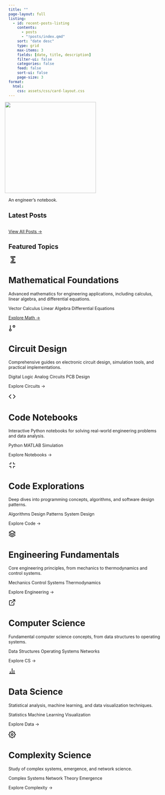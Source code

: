 ```yaml
---
title: ""
page-layout: full
listing:
  - id: recent-posts-listing
    contents: 
      - posts
      - "!posts/index.qmd"
    sort: "date desc"
    type: grid
    max-items: 3
    fields: [date, title, description]
    filter-ui: false
    categories: false
    feed: false
    sort-ui: false
    page-size: 3
format:
  html:
    css: assets/css/card-layout.css
---
```


::: {.content-container}
![](assets/images/logo.svg){width=300px style="margin-left: -0.75rem;"}

::: {.section-description}
An engineer's notebook.
:::
:::

## Latest Posts

::: {#recent-posts-listing}
:::

[View All Posts →](posts/index.qmd){.explore-link style="display: block; margin-top: 2rem;"}

## Featured Topics
:::: {.card-grid}

<div class="card math-card">
<div class="card-header">
<div class="icon-container">
  <svg xmlns="http://www.w3.org/2000/svg" width="24" height="24" viewBox="0 0 24 24" fill="none" stroke="currentColor" stroke-width="2" stroke-linecap="round" stroke-linejoin="round">
    <text x="6" y="20" font-size="24" font-weight="bold">∑</text>
  </svg>
</div>
<h1 class="card-title">Mathematical Foundations</h1>
</div>

Advanced mathematics for engineering applications, including calculus, linear algebra, and differential equations.

<div class="tag-container">
<span class="tag">Vector Calculus</span>
<span class="tag">Linear Algebra</span>
<span class="tag">Differential Equations</span>
</div>

[Explore Math →](/math){.explore-link}
</div>

<div class="card circuit-card">
<div class="card-header">
<div class="icon-container">
  <svg xmlns="http://www.w3.org/2000/svg" width="24" height="24" viewBox="0 0 24 24" fill="none" stroke="currentColor" stroke-width="2" stroke-linecap="round" stroke-linejoin="round">
    <path d="M6 3v12"/>
    <path d="M18 9a3 3 0 1 0 0-6 3 3 0 0 0 0 6z"/>
    <path d="M6 21a3 3 0 1 0 0-6 3 3 0 0 0 0 6z"/>
  </svg>
</div>
<h1 class="card-title">Circuit Design</h1>
</div>

Comprehensive guides on electronic circuit design, simulation tools, and practical implementations.

<div class="tag-container">
<span class="tag">Digital Logic</span>
<span class="tag">Analog Circuits</span>
<span class="tag">PCB Design</span>
</div>

[Explore Circuits →]{.explore-link}
</div>

<div class="card code-card">
<div class="card-header">
<div class="icon-container">
  <svg xmlns="http://www.w3.org/2000/svg" width="24" height="24" viewBox="0 0 24 24" fill="none" stroke="currentColor" stroke-width="2" stroke-linecap="round" stroke-linejoin="round">
    <polyline points="16 18 22 12 16 6"/>
    <polyline points="8 6 2 12 8 18"/>
  </svg>
</div>
<h1 class="card-title">Code Notebooks</h1>
</div>

Interactive Python notebooks for solving real-world engineering problems and data analysis.

<div class="tag-container">
<span class="tag">Python</span>
<span class="tag">MATLAB</span>
<span class="tag">Simulation</span>
</div>

[Explore Notebooks →]{.explore-link}
</div>

<div class="card code-explore-card">
<div class="card-header">
<div class="icon-container">
  <svg xmlns="http://www.w3.org/2000/svg" width="24" height="24" viewBox="0 0 24 24" fill="none" stroke="currentColor" stroke-width="2" stroke-linecap="round" stroke-linejoin="round">
    <path d="M8 3v3a2 2 0 0 1-2 2H3m18 0h-3a2 2 0 0 1-2-2V3m0 18v-3a2 2 0 0 1 2-2h3M3 16h3a2 2 0 0 1 2 2v3"/>
  </svg>
</div>
<h1 class="card-title">Code Explorations</h1>
</div>

Deep dives into programming concepts, algorithms, and software design patterns.

<div class="tag-container">
<span class="tag">Algorithms</span>
<span class="tag">Design Patterns</span>
<span class="tag">System Design</span>
</div>

[Explore Code →]{.explore-link}
</div>

<div class="card eng-card">
<div class="card-header">
<div class="icon-container">
  <svg xmlns="http://www.w3.org/2000/svg" width="24" height="24" viewBox="0 0 24 24" fill="none" stroke="currentColor" stroke-width="2" stroke-linecap="round" stroke-linejoin="round">
    <path d="M12 2L2 7l10 5 10-5-10-5zM2 17l10 5 10-5M2 12l10 5 10-5"/>
  </svg>
</div>
<h1 class="card-title">Engineering Fundamentals</h1>
</div>

Core engineering principles, from mechanics to thermodynamics and control systems.

<div class="tag-container">
<span class="tag">Mechanics</span>
<span class="tag">Control Systems</span>
<span class="tag">Thermodynamics</span>
</div>

[Explore Engineering →]{.explore-link}
</div>

<div class="card cs-card">
<div class="card-header">
<div class="icon-container">
  <svg xmlns="http://www.w3.org/2000/svg" width="24" height="24" viewBox="0 0 24 24" fill="none" stroke="currentColor" stroke-width="2" stroke-linecap="round" stroke-linejoin="round">
    <path d="M18 13v6a2 2 0 0 1-2 2H5a2 2 0 0 1-2-2V8a2 2 0 0 1 2-2h6"/>
    <polyline points="15 3 21 3 21 9"/>
    <line x1="10" y1="14" x2="21" y2="3"/>
  </svg>
</div>
<h1 class="card-title">Computer Science</h1>
</div>

Fundamental computer science concepts, from data structures to operating systems.

<div class="tag-container">
<span class="tag">Data Structures</span>
<span class="tag">Operating Systems</span>
<span class="tag">Networks</span>
</div>

[Explore CS →]{.explore-link}
</div>

<div class="card data-card">
<div class="card-header">
<div class="icon-container">
  <svg xmlns="http://www.w3.org/2000/svg" width="24" height="24" viewBox="0 0 24 24" fill="none" stroke="currentColor" stroke-width="2" stroke-linecap="round" stroke-linejoin="round">
    <line x1="18" y1="20" x2="18" y2="10"/>
    <line x1="12" y1="20" x2="12" y2="4"/>
    <line x1="6" y1="20" x2="6" y2="14"/>
    <line x1="3" y1="20" x2="21" y2="20"/>
  </svg>
</div>
<h1 class="card-title">Data Science</h1>
</div>

Statistical analysis, machine learning, and data visualization techniques.

<div class="tag-container">
<span class="tag">Statistics</span>
<span class="tag">Machine Learning</span>
<span class="tag">Visualization</span>
</div>

[Explore Data →]{.explore-link}
</div>

<div class="card complexity-card">
<div class="card-header">
<div class="icon-container">
  <svg xmlns="http://www.w3.org/2000/svg" width="24" height="24" viewBox="0 0 24 24" fill="none" stroke="currentColor" stroke-width="2" stroke-linecap="round" stroke-linejoin="round">
    <circle cx="12" cy="12" r="3"/>
    <path d="M19.4 15a1.65 1.65 0 0 0 .33 1.82l.06.06a2 2 0 0 1 0 2.83 2 2 0 0 1-2.83 0l-.06-.06a1.65 1.65 0 0 0-1.82-.33 1.65 1.65 0 0 0-1 1.51V21a2 2 0 0 1-2 2 2 2 0 0 1-2-2v-.09A1.65 1.65 0 0 0 9 19.4a1.65 1.65 0 0 0-1.82.33l-.06.06a2 2 0 0 1-2.83 0 2 2 0 0 1 0-2.83l.06-.06a1.65 1.65 0 0 0 .33-1.82 1.65 1.65 0 0 0-1.51-1H3a2 2 0 0 1-2-2 2 2 0 0 1 2-2h.09A1.65 1.65 0 0 0 4.6 9a1.65 1.65 0 0 0-.33-1.82l-.06-.06a2 2 0 0 1 0-2.83 2 2 0 0 1 2.83 0l.06.06a1.65 1.65 0 0 0 1.82.33H9a1.65 1.65 0 0 0 1-1.51V3a2 2 0 0 1 2-2 2 2 0 0 1 2 2v.09a1.65 1.65 0 0 0 1 1.51 1.65 1.65 0 0 0 1.82-.33l.06-.06a2 2 0 0 1 2.83 0 2 2 0 0 1 0 2.83l-.06.06a1.65 1.65 0 0 0-.33 1.82V9a1.65 1.65 0 0 0 1.51 1H21a2 2 0 0 1 2 2 2 2 0 0 1-2 2h-.09a1.65 1.65 0 0 0-1.51 1z"/>
  </svg>
</div>
<h1 class="card-title">Complexity Science</h1>
</div>

Study of complex systems, emergence, and network science.

<div class="tag-container">
<span class="tag">Complex Systems</span>
<span class="tag">Network Theory</span>
<span class="tag">Emergence</span>
</div>

[Explore Complexity →]{.explore-link}
</div>

::::

